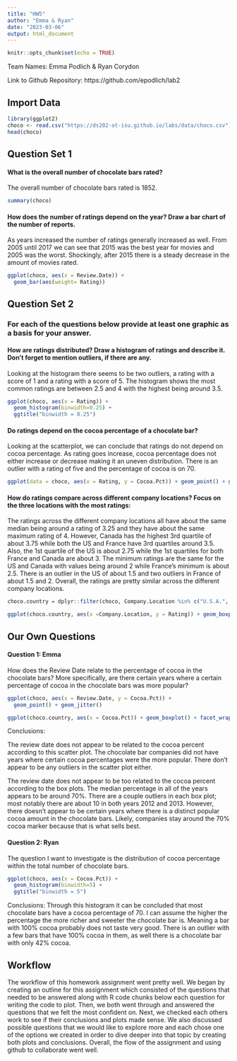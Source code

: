 ```yaml
---
title: "HW5"
author: "Emma & Ryan"
date: "2023-03-06"
output: html_document
---
```


```r
knitr::opts_chunk$set(echo = TRUE)
```

Team Names: Emma Podlich & Ryan Corydon

Link to Github Repository: https://github.com/epodlich/lab2


## Import Data

```r
library(ggplot2)
choco <- read.csv("https://ds202-at-isu.github.io/labs/data/choco.csv")
head(choco)
```

## Question Set 1

#### What is the overall number of chocolate bars rated?

The overall number of chocolate bars rated is 1852.

```r
summary(choco)
```

#### How does the number of ratings depend on the year? Draw a bar chart of the number of reports. 

As years increased the number of ratings generally increased as well. From 2005 until 2017 we can see that 2015 was the best year for movies and 2005 was the worst. Shockingly, after 2015 there is a steady decrease in the amount of movies rated.

```r
ggplot(choco, aes(x = Review.Date)) + 
  geom_bar(aes(weight= Rating)) 
```

## Question Set 2

### For each of the questions below provide at least one graphic as a basis for your answer.


#### How are ratings distributed? Draw a histogram of ratings and describe it. Don’t forget to mention outliers, if there are any. 

Looking at the histogram there seems to be two outliers, a rating with a score of 1 and a rating with a score of 5. The histogram shows the most common ratings are between 2.5 and 4 with the highest being around 3.5.

```r
ggplot(choco, aes(x = Rating)) + 
  geom_histogram(binwidth=0.25) +
  ggtitle("binwidth = 0.25")
```

#### Do ratings depend on the cocoa percentage of a chocolate bar?

Looking at the scatterplot, we can conclude that ratings do not depend on cocoa percentage. As rating goes increase, cocoa percentage does not either increase or decrease making it an uneven distribution. There is an outlier with a rating of five and the percentage of cocoa is on 70.

```r
ggplot(data = choco, aes(x = Rating, y = Cocoa.Pct)) + geom_point() + geom_jitter()

```

#### How do ratings compare across different company locations? Focus on the three locations with the most ratings:

The ratings across the different company locations all have about the same median being around a rating of 3.25 and they have about the same maximum rating of 4. However, Canada has the highest 3rd quartile of about 3.75 while both the US and France have 3rd quartiles around 3.5. Also, the 1st quartile of the US is about 2.75 while the 1st quartiles for both France and Canada are about 3. The minimum ratings are the same for the US and Canada with values being around 2 while France's minimum is about 2.5. There is an outlier in the US of about 1.5 and two outliers in France of about 1.5 and 2. Overall, the ratings are pretty similar across the different company locations.

```r
choco.country = dplyr::filter(choco, Company.Location %in% c("U.S.A.", "France", "Canada"))

ggplot(choco.country, aes(x =Company.Location, y = Rating)) + geom_boxplot() + coord_flip()
```

## Our Own Questions

#### Question 1: Emma

How does the Review Date relate to the percentage of cocoa in the chocolate bars? More specifically, are there certain years where a certain percentage of cocoa in the chocolate bars was more popular?

```r
ggplot(choco, aes(x = Review.Date, y = Cocoa.Pct)) + 
  geom_point() + geom_jitter() 

ggplot(choco.country, aes(x = Cocoa.Pct)) + geom_boxplot() + facet_wrap(~Review.Date)
```

Conclusions: 

The review date does not appear to be related to the cocoa percent according to this scatter plot. The chocolate bar companies did not have years where certain cocoa percentages were the more popular. There don't appear to be any outliers in the scatter plot either.

The review date does not appear to be too related to the cocoa percent according to the box plots. The median percentage in all of the years appears to be around 70%. There are a couple outliers in each box plot; most notably there are about 10 in both years 2012 and 2013. However, there doesn't appear to be certain years where there is a distinct popular cocoa amount in the chocolate bars. Likely, companies stay around the 70% cocoa marker because that is what sells best.


#### Question 2: Ryan

The question I want to investigate is the distribution of cocoa percentage within the total number of chocolate bars.

```r
ggplot(choco, aes(x = Cocoa.Pct)) + 
  geom_histogram(binwidth=5) +
  ggtitle("binwidth = 5")
```

Conclusions: Through this histogram it can be concluded that most chocolate bars have a cocoa percentage of 70. I can assume the higher the percentage the more richer and sweeter the chocolate bar is. Meaning a bar with 100% cocoa probably does not taste very good. There is an outlier with a few bars that have 100% cocoa in them, as well there is a chocolate bar with only 42% cocoa.

## Workflow

The workflow of this homework assignment went pretty well. We began by creating an outline for this assignment which consisted of the questions that needed to be answered along with R code chunks below each question for writing the code to plot. Then, we both went through and answered the questions that we felt the most confident on. Next, we checked each others work to see if their conclusions and plots made sense. We also discussed possible questions that we would like to explore more and each chose one of the options we created in order to dive deeper into that topic by creating both plots and conclusions. Overall, the flow of the assignment and using github to collaborate went well.
